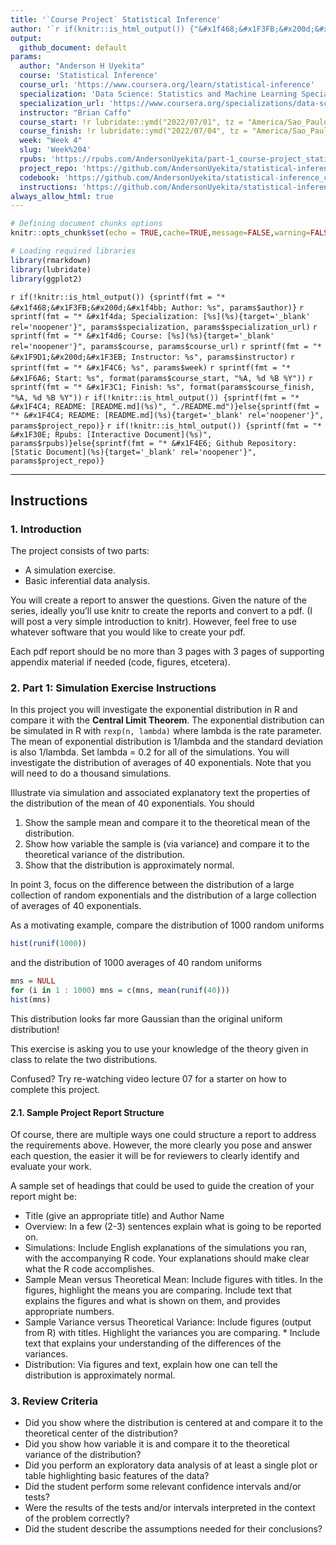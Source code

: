 ```yaml
---
title: '`Course Project` Statistical Inference'
author: '`r if(knitr::is_html_output()) {"&#x1f468;&#x1F3FB;&#x200d;&#x1f4bb; Anderson H Uyekita"} else {NULL}`'
output:
  github_document: default
params:
  author: "Anderson H Uyekita"
  course: 'Statistical Inference'
  course_url: 'https://www.coursera.org/learn/statistical-inference'
  specialization: 'Data Science: Statistics and Machine Learning Specialization'
  specialization_url: 'https://www.coursera.org/specializations/data-science-statistics-machine-learning'
  instructor: "Brian Caffo"
  course_start: !r lubridate::ymd("2022/07/01", tz = "America/Sao_Paulo")
  course_finish: !r lubridate::ymd("2022/07/04", tz = "America/Sao_Paulo")
  week: "Week 4"
  slug: 'Week%204'
  rpubs: 'https://rpubs.com/AndersonUyekita/part-1_course-project_statistical-inference'
  project_repo: 'https://github.com/AndersonUyekita/statistical-inference_course-project/tree/main/Part%201'
  codebook: 'https://github.com/AndersonUyekita/statistical-inference_course-project/blob/master/codebook.md'
  instructions: 'https://github.com/AndersonUyekita/statistical-inference_course-project/blob/main/Part%201/instructions.md'
always_allow_html: true
---
```


```r
# Defining document chunks options
knitr::opts_chunk$set(echo = TRUE,cache=TRUE,message=FALSE,warning=FALSE)

# Loading required libraries
library(rmarkdown)
library(lubridate)
library(ggplot2)
```

`r if(!knitr::is_html_output()) {sprintf(fmt = "* &#x1f468;&#x1F3FB;&#x200d;&#x1f4bb; Author: %s", params$author)}`
`r sprintf(fmt = "* &#x1f4da; Specialization: [%s](%s){target='_blank' rel='noopener'}", params$specialization, params$specialization_url)`
`r sprintf(fmt = "* &#x1f4d6; Course: [%s](%s){target='_blank' rel='noopener'}", params$course, params$course_url)`
    `r sprintf(fmt = "* &#x1F9D1;&#x200d;&#x1F3EB; Instructor: %s", params$instructor)`
`r sprintf(fmt = "* &#x1F4C6; %s", params$week)`
    `r sprintf(fmt = "* &#x1F6A6; Start: %s", format(params$course_start, "%A, %d %B %Y"))`
    `r sprintf(fmt = "* &#x1F3C1; Finish: %s", format(params$course_finish, "%A, %d %B %Y"))`
`r if(!knitr::is_html_output()) {sprintf(fmt = "* &#x1F4C4; README: [README.md](%s)", "./README.md")}else{sprintf(fmt = "* &#x1F4C4; README: [README.md](%s){target='_blank' rel='noopener'}", params$project_repo)}`
`r if(!knitr::is_html_output()) {sprintf(fmt = "* &#x1F30E; Rpubs: [Interactive Document](%s)", params$rpubs)}else{sprintf(fmt = "* &#x1F4E6; Github Repository: [Static Document](%s){target='_blank' rel='noopener'}", params$project_repo)}`

------------------------------------------------------------------------

## Instructions

### 1. Introduction

The project consists of two parts:

* A simulation exercise.
* Basic inferential data analysis.

You will create a report to answer the questions. Given the nature of the series, ideally you'll use knitr to create the reports and convert to a pdf. (I will post a very simple introduction to knitr). However, feel free to use whatever software that you would like to create your pdf.

Each pdf report should be no more than 3 pages with 3 pages of supporting appendix material if needed (code, figures, etcetera).

### 2. Part 1: Simulation Exercise Instructions

In this project you will investigate the exponential distribution in R and compare it with the **Central Limit Theorem**. The exponential distribution can be simulated in R with `rexp(n, lambda)` where lambda is the rate parameter. The mean of exponential distribution is 1/lambda and the standard deviation is also 1/lambda. Set lambda = 0.2 for all of the simulations. You will investigate the distribution of averages of 40 exponentials. Note that you will need to do a thousand simulations.

Illustrate via simulation and associated explanatory text the properties of the distribution of the mean of 40 exponentials. You should

1. Show the sample mean and compare it to the theoretical mean of the distribution.
2. Show how variable the sample is (via variance) and compare it to the theoretical variance of the distribution.
3. Show that the distribution is approximately normal.

In point 3, focus on the difference between the distribution of a large collection of random exponentials and the distribution of a large collection of averages of 40 exponentials.

As a motivating example, compare the distribution of 1000 random uniforms

```r
hist(runif(1000))
```

and the distribution of 1000 averages of 40 random uniforms

```r
mns = NULL
for (i in 1 : 1000) mns = c(mns, mean(runif(40)))
hist(mns)
```

This distribution looks far more Gaussian than the original uniform distribution!

This exercise is asking you to use your knowledge of the theory given in class to relate the two distributions.

Confused? Try re-watching video lecture 07 for a starter on how to complete this project.

#### 2.1. Sample Project Report Structure

Of course, there are multiple ways one could structure a report to address the requirements above. However, the more clearly you pose and answer each question, the easier it will be for reviewers to clearly identify and evaluate your work.

A sample set of headings that could be used to guide the creation of your report might be:

* Title (give an appropriate title) and Author Name
* Overview: In a few (2-3) sentences explain what is going to be reported on.
* Simulations: Include English explanations of the simulations you ran, with the accompanying R code. Your explanations should make clear what the R code accomplishes.
* Sample Mean versus Theoretical Mean: Include figures with titles. In the figures, highlight the means you are comparing. Include text that explains the figures and what is shown on them, and provides appropriate numbers.
* Sample Variance versus Theoretical Variance: Include figures (output from R) with titles. Highlight the variances you are comparing. * Include text that explains your understanding of the differences of the variances.
* Distribution: Via figures and text, explain how one can tell the distribution is approximately normal.

### 3. Review Criteria

 * Did you show where the distribution is centered at and compare it to the theoretical center of the distribution?
 * Did you show how variable it is and compare it to the theoretical variance of the distribution?
 * Did you perform an exploratory data analysis of at least a single plot or table highlighting basic features of the data?
 * Did the student perform some relevant confidence intervals and/or tests?
 * Were the results of the tests and/or intervals interpreted in the context of the problem correctly?
 * Did the student describe the assumptions needed for their conclusions?